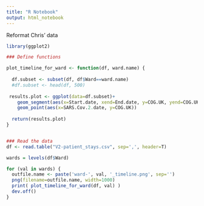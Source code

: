 ```yaml
---
title: "R Notebook"
output: html_notebook
---
```


Reformat Chris' data 







```r
library(ggplot2)

### Define functions

plot_timeline_for_ward <- function(df, ward.name) {
  
  df.subset <- subset(df, df$Ward==ward.name)
  #df.subset <- head(df, 500)
  
 results.plot <- ggplot(data=df.subset)+
    geom_segment(aes(x=Start.date, xend=End.date, y=COG.UK, yend=COG.UK))+
    geom_point(aes(x=SARS.Cov.2.date, y=COG.UK))
  
  return(results.plot)
}


### Read the data
df <- read.table("V2-patient_stays.csv", sep=',', header=T)

wards = levels(df$Ward)

for (val in wards) {
  outfile.name <- paste('ward-', val, '_timeline.png', sep='')
  png(filename=outfile.name, width=1000)
  print( plot_timeline_for_ward(df, val) )
  dev.off()
}

```
